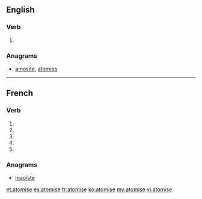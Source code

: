 {{also|atomisé}}
==English==

===Verb===
{{en-verb|atomis}}

# {{alternative spelling of|atomize|lang=en}}

===Anagrams===
* [[amosite#English|amosite]], [[atomies#English|atomies]]

----

==French==

===Verb===
{{fr-verb-form}}

# {{conjugation of|atomiser||1|s|pres|ind|lang=fr}}
# {{conjugation of|atomiser||3|s|pres|ind|lang=fr}}
# {{conjugation of|atomiser||1|s|pres|sub|lang=fr}}
# {{conjugation of|atomiser||3|s|pres|sub|lang=fr}}
# {{conjugation of|atomiser||2|s|imp|lang=fr}}

===Anagrams===
* [[maoïste#French|maoïste]]

[[et:atomise]]
[[es:atomise]]
[[fr:atomise]]
[[ko:atomise]]
[[my:atomise]]
[[vi:atomise]]
